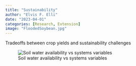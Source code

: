 ```yaml
---
title: "Sustainability"
author: "Elvis F. Elli"
date: "2023-04-01"
categories: [Research, Extension]
image: "FloodedSoybean.jpg"
---
```


Tradeoffs between crop yields and sustainability challenges

![Soil water availability vs systems variables](FloodedSoybean.jpg){fig-align="center"}
